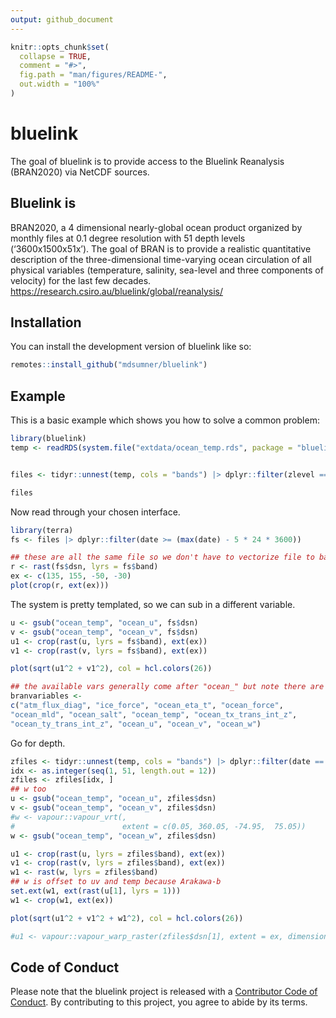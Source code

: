 ```yaml
---
output: github_document
---
```


<!-- README.md is generated from README.Rmd. Please edit that file -->

```r
knitr::opts_chunk$set(
  collapse = TRUE,
  comment = "#>",
  fig.path = "man/figures/README-",
  out.width = "100%"
)
```

# bluelink

<!-- badges: start -->
<!-- badges: end -->

The goal of bluelink is to provide access to the Bluelink Reanalysis (BRAN2020) via NetCDF sources. 


## Bluelink is 

BRAN2020, a 4 dimensional nearly-global ocean product organized by 
 monthly files at 0.1 degree resolution with 51 depth levels ('3600x1500x51x<days>'). 
 The goal of BRAN is to provide a realistic quantitative description of the 
 three-dimensional time-varying ocean circulation of all physical variables 
 (temperature, salinity, sea-level and three components of velocity) for the last 
 few decades. <https://research.csiro.au/bluelink/global/reanalysis/>

## Installation

You can install the development version of bluelink like so:

``` r
remotes::install_github("mdsumner/bluelink")
```

## Example

This is a basic example which shows you how to solve a common problem:

```r
library(bluelink)
temp <- readRDS(system.file("extdata/ocean_temp.rds", package = "bluelink", mustWork = TRUE))


files <- tidyr::unnest(temp, cols = "bands") |> dplyr::filter(zlevel == 1)

files 
```


Now read through your chosen interface. 





```r
library(terra)
fs <- files |> dplyr::filter(date >= (max(date) - 5 * 24 * 3600))

## these are all the same file so we don't have to vectorize file to band
r <- rast(fs$dsn, lyrs = fs$band)
ex <- c(135, 155, -50, -30)
plot(crop(r, ext(ex)))

```

The system is pretty templated, so we can sub in a different variable. 

```r
u <- gsub("ocean_temp", "ocean_u", fs$dsn)
v <- gsub("ocean_temp", "ocean_v", fs$dsn)
u1 <- crop(rast(u, lyrs = fs$band), ext(ex))
v1 <- crop(rast(v, lyrs = fs$band), ext(ex))

plot(sqrt(u1^2 + v1^2), col = hcl.colors(26))

## the available vars generally come after "ocean_" but note there are others with a different pattern
branvariables <-
c("atm_flux_diag", "ice_force", "ocean_eta_t", "ocean_force",
"ocean_mld", "ocean_salt", "ocean_temp", "ocean_tx_trans_int_z",
"ocean_ty_trans_int_z", "ocean_u", "ocean_v", "ocean_w")


```

Go for depth. 

```r
zfiles <- tidyr::unnest(temp, cols = "bands") |> dplyr::filter(date == max(date))
idx <- as.integer(seq(1, 51, length.out = 12))
zfiles <- zfiles[idx, ]
## w too
u <- gsub("ocean_temp", "ocean_u", zfiles$dsn)
v <- gsub("ocean_temp", "ocean_v", zfiles$dsn)
#w <- vapour::vapour_vrt(, 
#                        extent = c(0.05, 360.05, -74.95,  75.05))
w <- gsub("ocean_temp", "ocean_w", zfiles$dsn)

u1 <- crop(rast(u, lyrs = zfiles$band), ext(ex))
v1 <- crop(rast(v, lyrs = zfiles$band), ext(ex))
w1 <- rast(w, lyrs = zfiles$band)
## w is offset to uv and temp because Arakawa-b
set.ext(w1, ext(rast(u[1], lyrs = 1)))
w1 <- crop(w1, ext(ex))

plot(sqrt(u1^2 + v1^2 + w1^2), col = hcl.colors(26))

#u1 <- vapour::vapour_warp_raster(zfiles$dsn[1], extent = ex, dimension = c(500, 500), bands = zfiles$band)

```


## Code of Conduct
  
Please note that the bluelink project is released with a [Contributor Code of Conduct](https://contributor-covenant.org/version/2/1/CODE_OF_CONDUCT.html). By contributing to this project, you agree to abide by its terms.
